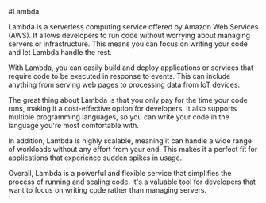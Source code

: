 

#Lambda

Lambda is a serverless computing service offered by Amazon Web Services (AWS). It allows developers to run code without worrying about managing servers or infrastructure. This means you can focus on writing your code and let Lambda handle the rest.

With Lambda, you can easily build and deploy applications or services that require code to be executed in response to events. This can include anything from serving web pages to processing data from IoT devices.

The great thing about Lambda is that you only pay for the time your code runs, making it a cost-effective option for developers. It also supports multiple programming languages, so you can write your code in the language you're most comfortable with.

In addition, Lambda is highly scalable, meaning it can handle a wide range of workloads without any effort from your end. This makes it a perfect fit for applications that experience sudden spikes in usage.

Overall, Lambda is a powerful and flexible service that simplifies the process of running and scaling code. It's a valuable tool for developers that want to focus on writing code rather than managing servers.